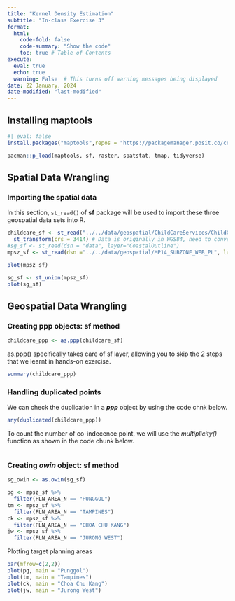 ```yaml
---
title: "Kernel Density Estimation"
subtitle: "In-class Exercise 3"
format:
  html:
    code-fold: false
    code-summary: "Show the code"
    toc: true # Table of Contents
execute:
  eval: true
  echo: true
  warning: False  # This turns off warning messages being displayed
date: 22 January, 2024
date-modified: "last-modified"
---
```


## Installing maptools

```r
#| eval: false
install.packages("maptools",repos = "https://packagemanager.posit.co/cran/2023-10-13")
```

```r
pacman::p_load(maptools, sf, raster, spatstat, tmap, tidyverse)
```

## Spatial Data Wrangling

### Importing the spatial data

In this section, `st_read()` of **sf** package will be used to import these three geospatial data sets into R.

```r
childcare_sf <- st_read("../../data/geospatial/ChildCareServices/ChildCareServices.geojson") %>% 
  st_transform(crs = 3414) # Data is originally in WGS84, need to convert
#sg_sf <- st_read(dsn = "data", layer="CoastalOutline")
mpsz_sf <- st_read(dsn ="../../data/geospatial/MP14_SUBZONE_WEB_PL", layer = "MP14_SUBZONE_WEB_PL")
```
```r
plot(mpsz_sf)
```

```r
sg_sf <- st_union(mpsz_sf)
plot(sg_sf)
```

## Geospatial Data Wrangling

### Creating ppp objects: sf method

```r
childcare_ppp <- as.ppp(childcare_sf)
```

as.ppp() specifically takes care of sf layer, allowing you to skip the 2 steps that we learnt in hands-on exercise.

```r
summary(childcare_ppp)
```

### Handling duplicated points

We can check the duplication in a ***ppp*** object by using the code chnk below.

```r
any(duplicated(childcare_ppp))
```

To count the number of co-indecence point, we will use the *multiplicity()* function as shown in the code chunk below.

```r

```

### Creating ***owin*** object: sf method

```r
sg_owin <- as.owin(sg_sf)
```

```r
pg <- mpsz_sf %>% 
  filter(PLN_AREA_N == "PUNGGOL")
tm <- mpsz_sf %>% 
  filter(PLN_AREA_N == "TAMPINES")
ck <- mpsz_sf %>%
  filter(PLN_AREA_N == "CHOA CHU KANG")
jw <- mpsz_sf %>%
  filter(PLN_AREA_N == "JURONG WEST")
```

Plotting target planning areas

```r
par(mfrow=c(2,2))
plot(pg, main = "Punggol")
plot(tm, main = "Tampines")
plot(ck, main = "Choa Chu Kang")
plot(jw, main = "Jurong West")
```